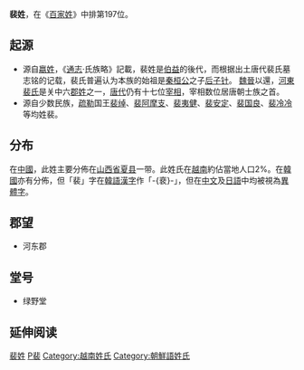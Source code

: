 {{姓氏
|姓氏=裴
|拼音=Péi
|中国大陆=Pei
|台湾=Pei
|香港=Pui
|澳门=Pui
|新加坡=
|马来西亚=Per/Peh
|越南=Bùi
|韩国=Bae
|反切=
|同音字=
|堂号=
|郡望=[[河東郡_(中國)|河東郡]]
}}

'''裴姓'''，在《[[百家姓|百家姓]]》中排第197位。

== 起源 ==
*源自[[嬴姓|嬴姓]]，《[[通志|通志]]·氏族略》記載，裴姓是[[伯益|伯益]]的後代，而根据出土唐代裴氏墓志铭的记载，裴氏普遍认为本族的始祖是[[秦桓公|秦桓公]]之子[[后子针|后子针]]。 [[魏晉|魏晉]]以還，[[河東裴氏|河東裴氏]]是关中六[[郡姓|郡姓]]之一，[[唐代|唐代]]仍有十七位[[宰相|宰相]]，宰相数位居唐朝士族之首。
*源自少数民族，[[疏勒|疏勒]]国王[[裴绰|裴绰]]、[[裴阿摩支|裴阿摩支]]、[[裴夷健|裴夷健]]、[[裴安定|裴安定]]、[[裴国良|裴国良]]、[[裴冷冷|裴冷冷]]等均姓裴。

== 分布 ==
在[[中國|中國]]，此姓主要分佈在[[山西省|山西省]][[夏县|夏县]]一带。此姓氏在[[越南|越南]]約佔當地人口2%。在[[韓國|韓國]]亦有分佈，但「裴」字在[[韓語|韓語]][[漢字|漢字]]作「-{裵}-」，但在[[中文|中文]]及[[日語|日語]]中均被視為[[異體字|異體字]]。

== 郡望 ==
* 河东郡

== 堂号 ==
* 绿野堂

== 延伸阅读 ==
{{Wikisource further reading}}

[[Category:裴姓|]]
[[Category:漢姓|P裴]]
[[Category:越南姓氏|Category:越南姓氏]]
[[Category:朝鮮語姓氏|Category:朝鮮語姓氏]]